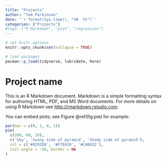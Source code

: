 ```yaml
---
title: "Projects"
author: "Tom Parkinson"
date: '`r format(Sys.time(), "%B  %Y")`'
categories: ["Projects"]
#tags: ["R Markdown", "plot", "regression"]
---
```


```r

# set knitr options
knitr::opts_chunk$set(collapse = TRUE)

# load packages
pacman::p_load(tidyverse, lubridate, here)


```

# Project name

This is an R Markdown document. Markdown is a simple formatting syntax for authoring HTML, PDF, and MS Word documents. For more details on using R Markdown see <http://rmarkdown.rstudio.com>.

You can embed plots; see Figure \@ref(fig:pie) for example:

```r
par(mar = c(0, 1, 0, 1))
pie(
  c(280, 60, 20),
  c('Sky', 'Sunny side of pyramid', 'Shady side of pyramid'),
  col = c('#0292D8', '#F7EA39', '#C4B632'),
  init.angle = -50, border = NA
)
```
